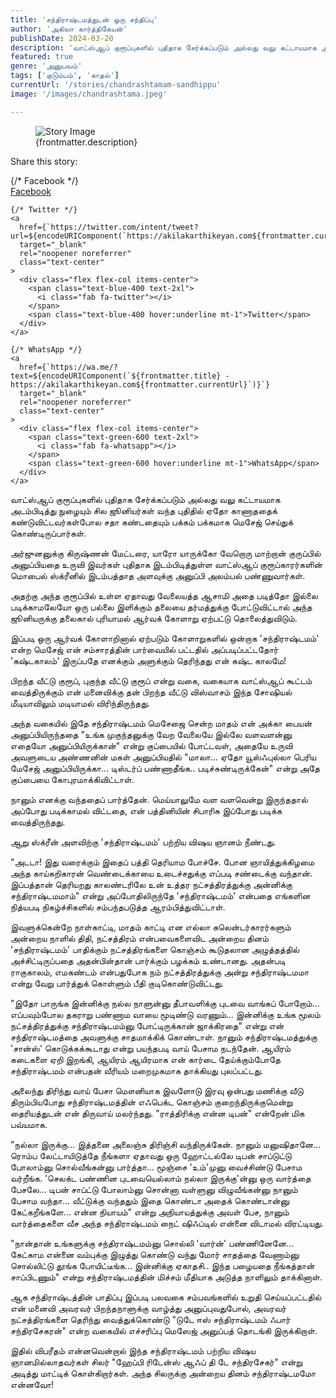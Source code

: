 ```yaml
---
title: 'சந்திராஷ்டமத்துடன் ஒரு சந்திப்பு'
author: 'அகிலா கார்த்திகேயன்'
publishDate: 2024-03-20
description: 'வாட்ஸ்ஆப் குரூப்புகளில் புதிதாக சேர்க்கப்படும் அல்லது வலு கட்டாயமாக அடம்பிடித்து நுழையும் சில ஜூனியர்கள் வந்த புதிதில்..'
featured: true
genre: 'அனுபவம்'
tags: ['குடும்பம்', 'காதல்']
currentUrl: '/stories/chandrashtamam-sandhippu'
image: '/images/chandrashtama.jpeg'

---
```

<figure>
  <img src={frontmatter.image} alt="Story Image" class="w-full rounded-lg shadow-lg" />
  <figcaption class="text-gray-600 text-sm mt-2">{frontmatter.description}</figcaption>
</figure>
<div class="mt-6">
  <p class="text-lg font-bold">Share this story:</p>
  <div class="flex space-x-6 justify-start mt-4">
    {/* Facebook */}
    <a
      href={`https://www.facebook.com/sharer/sharer.php?u=${encodeURIComponent(`https://akilakarthikeyan.com${frontmatter.currentUrl}`)}`}
      target="_blank"
      rel="noopener noreferrer"
      class="text-center"
    >
      <div class="flex flex-col items-center">
        <span class="text-blue-600 text-2xl">
          <i class="fab fa-facebook"></i>
        </span>
        <span class="text-blue-600 hover:underline mt-1">Facebook</span>
      </div>
    </a>

    {/* Twitter */}
    <a
      href={`https://twitter.com/intent/tweet?url=${encodeURIComponent(`https://akilakarthikeyan.com${frontmatter.currentUrl}`)}&text=${encodeURIComponent(frontmatter.title)}`}
      target="_blank"
      rel="noopener noreferrer"
      class="text-center"
    >
      <div class="flex flex-col items-center">
        <span class="text-blue-400 text-2xl">
          <i class="fab fa-twitter"></i>
        </span>
        <span class="text-blue-400 hover:underline mt-1">Twitter</span>
      </div>
    </a>

    {/* WhatsApp */}
    <a
      href={`https://wa.me/?text=${encodeURIComponent(`${frontmatter.title} - https://akilakarthikeyan.com${frontmatter.currentUrl}`)}`}
      target="_blank"
      rel="noopener noreferrer"
      class="text-center"
    >
      <div class="flex flex-col items-center">
        <span class="text-green-600 text-2xl">
          <i class="fab fa-whatsapp"></i>
        </span>
        <span class="text-green-600 hover:underline mt-1">WhatsApp</span>
      </div>
    </a>

   
  </div>
</div>
வாட்ஸ்ஆப் குரூப்புகளில் புதிதாக சேர்க்கப்படும் அல்லது வலு கட்டாயமாக அடம்பிடித்து நுழையும் சில ஜூனியர்கள் வந்த புதிதில் ஏதோ காணாததைக் கண்டுவிட்டவர்கள்போல சதா கண்டதையும் பக்கம் பக்கமாக மெசேஜ் செய்துக் கொண்டிருப்பார்கள்.

அர்ஜுனனுக்கு கிருஷ்ணன் மேட்டரை, யாரோ யாருக்கோ வேறொரு மாற்றான் குருப்பில் அனுப்பியதை உருவி இவர்கள் புதிதாக இடம்பிடித்துள்ள வாட்ஸ்ஆப் குரூப்காரர்களின் மொபைல் ஸ்க்ரீனில் இடம்பத்தாத அளவுக்கு அனுப்பி அலம்பல் பண்ணுவார்கள்.

அதற்கு அந்த குரூப்பில் உள்ள ஏதாவது வேலையத்த ஆசாமி அதை படித்தோ இல்லை படிக்காமலேயோ ஒரு பல்லை இளிக்கும் தலையை தர்மத்துக்கு போட்டுவிட்டால் அந்த ஜூனியருக்கு தலைகால் புரியாமல் ஆர்வக் கோளாறு ஏற்பட்டு தொலைத்துவிடும்.

இப்படி ஒரு ஆர்வக் கோளாறினால் ஏற்படும் கோளாறுகளில் ஒன்றாக 'சந்திராஷ்டமம்' என்ற மெசேஜ் என் சம்சாரத்தின் பார்வையில் பட்டதில் அப்படிப்பட்டதோர் 'கஷ்டகாலம்' இருப்பதே எனக்கும் அளுக்கும் தெரிந்தது என் கஷ்ட காலமே!

பிறந்த வீட்டு குரூப், புகுந்த வீட்டு குரூப் என்று வகை, வகையாக வாட்ஸ்ஆப் கூட்டம் வைத்திருக்கும் என் மனைவிக்கு தன் பிறந்த வீட்டு விஸ்வாசம் இந்த சோஷியல் மீடியாவிலும் மடியாமல் விரிந்திருந்தது.

அந்த வகையில் இதே சந்திராஷ்டமம் மெசேஜை சென்ற மாதம் என் அக்கா பையன் அனுப்பியிருந்ததை "உங்க முகுந்தனுக்கு வேற வேலையே இல்லே வளவளன்னு எதையோ அனுப்பியிருக்கான்" என்று குப்பையில் போட்டவள், அதையே உருவி அவளுடைய அண்ணனின் மகள் அனுப்பியதில் "மாலா... ஏதோ யூஸ்ஃபுல்லா பெரிய மேசேஜ் அனுப்பியிருக்கா... டிஸ்டர்ப் பண்ணாதீங்க.. படிச்சுண்டிருக்கேன்" என்று அதே குப்பையை கோபுரமாக்கிவிட்டாள்.

நானும் எனக்கு வந்ததைப் பார்த்தேன். மெய்யாலுமே வள வளவென்று இருந்ததால் அப்போது படிக்காமல் விட்டதை, என் பத்தினியின் சிபாரிசு இப்போது படிக்க வைத்திருந்தது.

ஆறு ஸ்க்ரீன் அளவிற்கு 'சந்திராஷ்டமம்' பற்றிய விஷய ஞானம் நீண்டது.

"அடடா! இது வரைக்கும் இதைப் பத்தி தெரியாம போச்சே. போன ஞாயித்துக்கிழமை அந்த காய்கறிகாரன் வெண்டைக்காயை உடைச்சதுக்கு எப்படி சண்டைக்கு வந்தான். இப்பத்தான் தெரியறது காலண்டரிலே உன் உத்தர நட்சத்திரத்துக்கு அன்னிக்கு சந்திராஷ்டமமாம்" என்று அப்போதிலிருந்தே 'சந்திராஷ்டமம்' என்பதை எங்களின நித்யபடி நிகழ்ச்சிகளில் சம்பந்தபடுத்த ஆரம்பித்துவிட்டாள்.

இவளுக்கென்றே நாள்காட்டி, மாதம் காட்டி என எல்லா கலென்டர்காரர்களும் அன்றைய நாளில் திதி, நட்சத்திரம் என்பவைகளைவிட அன்றைய தினம் 'சந்திராஷ்டமம்' பாதிக்கும் நட்சத்திரங்களை கொஞ்சம் கூடுதலான அழுத்தத்தில் அச்சிட்டிருப்பதை அதன்பின்தான் பார்க்கும் பழக்கம் உண்டானது.
அதன்படி ராகுகாலம், எமகண்டம் என்பதுபோக நம் நட்சத்திரத்துக்கு அன்று சந்திராஷ்டமமா என்று வேறு பார்த்துக் கொள்ளும் பீதி குடிகொண்டுவிட்டது.

"இதோ பாருங்க இன்னிக்கு நல்ல நாளுன்னு தீபாவளிக்கு புடவை வாங்கப் போறோம்... எப்பவும்போல தகராறு பண்ணாம வாயை மூடிண்டு வரணும்... இன்னிக்கு உங்க மூலம் நட்சத்திரத்துக்கு சந்திராஷ்டமம்னு போட்டிருக்கான் ஜாக்கிரதை" என்று என் சந்திராஷ்டமத்தை அவளுக்கு சாதமாக்கிக் கொண்டாள். நானும் சந்திராஷ்டமத்துக்கு 'சான்ஸ்' கொடுக்கக்கூடாது என்று பயந்தபடி வாய் பேசாம நடந்தேன். ஆயிரம் கடைகளை ஏறி இறங்கி, ஆயிரம் ஆயிரமாக என் கார்டை தேய்க்கும்போதே சந்திராஷ்டமம் என்பதன் வீரியம் மறைமுகமாக தாக்கியது புலப்பட்டது.

அலைந்து திரிந்து வாய் பேசா மௌனியாக இவளோடு இரவு ஒன்பது மணிக்கு வீடு திரும்பியபோது சந்திராஷ்டமத்தின் எஃபெக்ட கொஞ்சம் குறைந்திருக்குமென்று தைரியத்துடன் என் திருவாய் மலர்ந்தது.
"ராத்திரிக்கு என்ன டிபன்" என்றேன் மிக பவ்யமாக.

"நல்லா இருக்கு... இத்தனை அலைஞ்சு திரிஞ்சி வந்திருக்கேன். நானும் மனுஷிதானே... ரொம்ப லேட்டாயிடுத்தே நீங்களா ஏதாவது ஒரு ஹோட்டல்லே டிபன் சாப்டுட்டு போலாம்னு சொல்வீங்கன்னு பார்த்தா... மூஞ்சை 'உம்'முனு வைச்சிண்டு பேசாம வர்றீங்க. 'செலக்ட பண்ணின புடவையெல்லாம் நல்லா இருக்கு'ன்னு ஒரு வார்த்தை பேசலே... டிபன் சாப்ட்டு போலாம்னு சொன்னா வள்ளுனு விழுவீங்கன்னு நானும் பேசாம வந்தா... வீட்டுக்கு வந்ததும் இதை கொண்டா அதைக் கொண்டான்னு கேட்கறீங்களே... என்ன நியாயம்" என்று அநியாயத்துக்கு அவள் பேச, நானும் வார்த்தைகளை வீச அந்த சந்திராஷ்டமம் நைட் ஷிஃப்டில் என்னை விடாமல் விரட்டியது.

"நான்தான் உங்களுக்கு சந்திராஷ்டமம்னு சொல்லி 'வார்ன்' பண்ணினேனே... கேட்காம என்னை வம்புக்கு இழுத்து கொண்டு வந்து மோர் சாதத்தை வேணாம்னு சொல்லிட்டு தூங்க போயிட்டீங்க... இன்னிக்கு ஏகாதசி.. இந்த பழையதை நீங்கத்தான் சாப்பிடணும்" என்று சந்திராஷ்டமத்தின் மிச்சம் மீதியாக அடுத்த நாளிலும் தாக்கினாள்.

ஆக சந்திராஷ்டத்தின் பாதிப்பு இப்படி பலவகை சம்பவங்களில் உறுதி செய்யப்பட்டதில் என் மனைவி அவரவர் பிறந்தநாளுக்கு வாழ்த்து அனுப்புவதுபோல், அவரவர் நட்சத்திரங்களை தெரிந்து வைத்துக்கொண்டு "டுடே ஈஸ் சந்திராஷ்டமம் ஃபார் சந்திரசேகரன்" என்ற வகையில் எச்சரிப்பு மெஸேஜ் அனுப்பத் தொடங்கி இருக்கிறாள்.

இதில் விபரீதம் என்னவென்றால் இந்த சந்திராஷ்டமம் பற்றிய விஷய ஞானமில்லாதவர்கள் சிலர் "ஹேப்பி ரிடேன்ஸ் ஆஃப் தி டே சந்திரசேகர்" என்று அடித்து மாட்டிக் கொள்கிறார்கள்.
அந்த சிலருக்கு அன்றைய தினம் சந்திராஷ்டமமோ என்னவோ!
